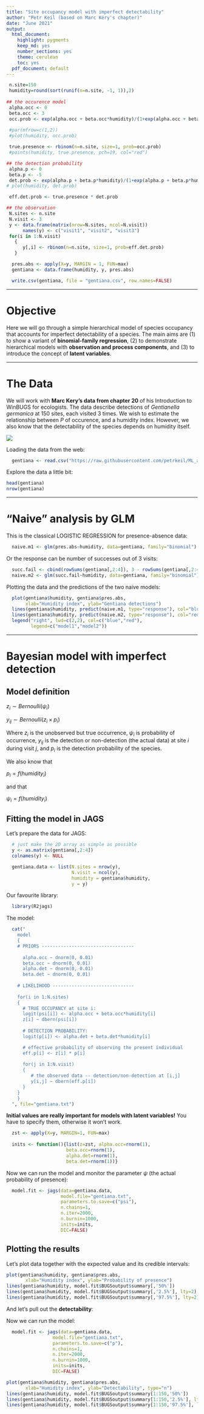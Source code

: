 ```yaml
---
title: "Site occupancy model with imperfect detectability"
author: "Petr Keil (based on Marc Kéry's chapter)"
date: "June 2021"
output:
  html_document:
    highlight: pygments
    keep_md: yes
    number_sections: yes
    theme: cerulean
    toc: yes
  pdf_document: default
---
```


```r
 n.site=150
 humidity=round(sort(runif(n=n.site, -1, 1)),2)
 
## the occurence model
 alpha.occ <- 0
 beta.occ <- 3
 occ.prob <- exp(alpha.occ + beta.occ*humidity)/(1+exp(alpha.occ + beta.occ*humidity))
 
 #par(mfrow=c(1,2))
 #plot(humidity, occ.prob)

 true.presence <- rbinom(n=n.site, size=1, prob=occ.prob)
 #points(humidity, true.presence, pch=19, col="red")

## the detection probability
 alpha.p <- 0
 beta.p <- -5
 det.prob <- exp(alpha.p + beta.p*humidity)/(1+exp(alpha.p + beta.p*humidity))
# plot(humidity, det.prob)

 eff.det.prob <- true.presence * det.prob

## the observation
 N.sites <- n.site
 N.visit <- 3
 y <- data.frame(matrix(nrow=N.sites, ncol=N.visit))
      names(y) <- c("visit1", "visit2", "visit3")
 for(i in 1:N.visit)
   {
      y[,i] <- rbinom(n=n.site, size=1, prob=eff.det.prob)
   }

  pres.abs <- apply(X=y, MARGIN = 1, FUN=max)
  gentiana <- data.frame(humidity, y, pres.abs)

  write.csv(gentiana, file = "gentiana.csv", row.names=FALSE)
```

***

# Objective

Here we will go through a simple hierarchical model of species occupancy that
accounts for imperfect detectability of a species. The main aims are (1) to show a variant of **binomial-family regression**, (2) to demonstrate
hierarchical models with **observation and process components**, and (3) to introduce
the concept of **latent variables**.

***

# The Data

We will work with **Marc Kery's data from chapter 20** of his Introduction to WinBUGS for ecologists.
The data describe detections of *Gentianella germanica* at 150 sites, each visited 3 times. We wish to estimate the relationship between $P$ of occurence, and a humidity index. However, we also know that the detectability of the species depends on humidity itself.

![](figure/gentiana.png)


Loading the data from the web:
```r
  gentiana <- read.csv("https://raw.githubusercontent.com/petrkeil/ML_and_Bayes_2021_CZU/main/11_Site-occupancy_model/gentiana.csv")
```

Explore the data a little bit:
```r
head(gentiana)
nrow(gentiana)
```

***

# "Naive" analysis by GLM

This is the classical LOGISTIC REGRESSION for presence-absence data:
```r
  naive.m1 <- glm(pres.abs~humidity, data=gentiana, family="binomial")
```

Or the response can be number of successes out of 3 visits:
```r
  succ.fail <- cbind(rowSums(gentiana[,2:4]), 3 - rowSums(gentiana[,2:4]))
  naive.m2 <- glm(succ.fail~humidity, data=gentiana, family="binomial")
```

Plotting the data and the predictions of the two naive models:
```r
  plot(gentiana$humidity, gentiana$pres.abs,
       xlab="Humidity index", ylab="Gentiana detections")
  lines(gentiana$humidity, predict(naive.m1, type="response"), col="blue")
  lines(gentiana$humidity, predict(naive.m2, type="response"), col="red")
  legend("right", lwd=c(2,2), col=c("blue","red"),
         legend=c("model1","model2"))
```

***

# Bayesian model with imperfect detection

## Model definition

$z_i \sim Bernoulli(\psi_i)$

$y_{ij} \sim Bernoulli(z_i \times p_{i})$

Where $z_i$ is the unobserved but true occurrence, $\psi_i$ is probability of occurrence, $y_{ij}$ is the detection or non-detection (the actual data) at site $i$ during visit $j$, and $p_{i}$ is the detection probability of the species.

We also know that

$p_{i}=f(humidity_{i})$

and that

$\psi_i=f(humidity_i)$


## Fitting the model in JAGS

Let's prepare the data for JAGS:
```r
  # just make the 2D array as simple as possible
  y <- as.matrix(gentiana[,2:4])
  colnames(y) <- NULL

  gentiana.data <- list(N.sites = nrow(y),
                        N.visit = ncol(y),
                        humidity = gentiana$humidity,
                        y = y)
```

Our favourite library:
```r
  library(R2jags)
```

The model:
```r
  cat("
    model
    {
    # PRIORS ----------------------------------
    
      alpha.occ ~ dnorm(0, 0.01)
      beta.occ ~ dnorm(0, 0.01)
      alpha.det ~ dnorm(0, 0.01)
      beta.det ~ dnorm(0, 0.01)
      
    # LIKELIHOOD ------------------------------
    
    for(i in 1:N.sites)
    {
      # TRUE OCCUPANCY at site i:
      logit(psi[i]) <- alpha.occ + beta.occ*humidity[i] 
      z[i] ~ dbern(psi[i]) 
      
      # DETECTION PROBABILITY:
      logit(p[i]) <- alpha.det + beta.det*humidity[i] 

      # effective probability of observing the present individual
      eff.p[i] <- z[i] * p[i] 
      
      for(j in 1:N.visit)
      {           
         # the observed data -- detection/non-detection at [i,j]
         y[i,j] ~ dbern(eff.p[i]) 
      }  
    }
    }
  ", file="gentiana.txt")
```
  
**Initial values are really important for models with latent variables!** You have to specify them, otherwise it won't work.
```r
  zst <- apply(X=y, MARGIN=1, FUN=max)
  
  inits <- function(){list(z=zst, alpha.occ=rnorm(1),
                      beta.occ=rnorm(1),
                      alpha.det=rnorm(1),
                      beta.det=rnorm(1))}
```

Now we can run the model and monitor the parameter $\psi$ (the actual 
probability of presence):
```r
  model.fit <- jags(data=gentiana.data, 
                    model.file="gentiana.txt",
                    parameters.to.save=c("psi"),
                    n.chains=1,
                    n.iter=2000,
                    n.burnin=1000,
                    inits=inits, 
                    DIC=FALSE)
```

## Plotting the results

Let's plot data together with the expected value and its credible intervals:
```r
plot(gentiana$humidity, gentiana$pres.abs,
       xlab="Humidity index", ylab="Probability of presence")
lines(gentiana$humidity, model.fit$BUGSoutput$summary[,'50%'])
lines(gentiana$humidity, model.fit$BUGSoutput$summary[,'2.5%'], lty=2)
lines(gentiana$humidity, model.fit$BUGSoutput$summary[,'97.5%'], lty=2)
```

And let's pull out the **detectability**:

Now we can run the model:
```r
  model.fit <- jags(data=gentiana.data, 
                 model.file="gentiana.txt",
                 parameters.to.save=c("p"),
                 n.chains=1,
                 n.iter=2000,
                 n.burnin=1000,
                 inits=inits, 
                 DIC=FALSE)

plot(gentiana$humidity, gentiana$pres.abs,
       xlab="Humidity index", ylab="Detectability", type="n")
lines(gentiana$humidity, model.fit$BUGSoutput$summary[1:150,'50%'])
lines(gentiana$humidity, model.fit$BUGSoutput$summary[1:150,'2.5%'], lty=2)
lines(gentiana$humidity, model.fit$BUGSoutput$summary[1:150,'97.5%'], lty=2)
```








